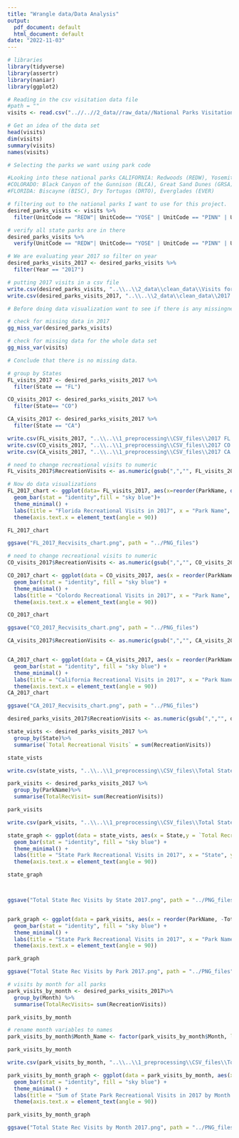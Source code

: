 ---
title: "Wrangle data/Data Analysis"
output:
  pdf_document: default
  html_document: default
date: "2022-11-03"
---
```{r}
# libraries
library(tidyverse)
library(assertr)
library(naniar)
library(ggplot2)
```


```{r}
# Reading in the csv visitation data file
#path = ""
visits <- read.csv("..//..//2_data//raw_data//National Parks Visitation Data.csv")

# Get an idea of the data set
head(visits)
dim(visits)
summary(visits)
names(visits)
```

```{r}
# Selecting the parks we want using park code

#Looking into these national parks CALIFORNIA: Redwoods (REDW), Yosemite (YOSE), Pinnacles (PINN), Lassen Volcanic (LAVO), Channel Island (CHIS), Sequoia and Kings Canyon (SEKI), Death Valley (DEVA), Joshua Tree (JOTR)
#COLORADO: Black Canyon of the Gunnison (BLCA), Great Sand Dunes (GRSA), Mesa Verde (MEVE), Rocky Mountain (ROMO)
#FLORIDA: Biscayne (BISC), Dry Tortugas (DRTO), Everglades (EVER)

# filtering out to the national parks I want to use for this project. 
desired_parks_visits <- visits %>%
  filter(UnitCode == "REDW"| UnitCode== "YOSE" | UnitCode == "PINN" | UnitCode == "LAVO" | UnitCode =="CHIS"| UnitCode=="SEKI"| UnitCode=="DEVA"| UnitCode== "JOTR"| UnitCode=="BLCA"| UnitCode=="GRSA"| UnitCode== "MEVE"| UnitCode== "ROMO"| UnitCode == "BISC"| UnitCode== "DRTO"| UnitCode== "EVER")

# verify all state parks are in there
desired_parks_visits %>%
  verify(UnitCode == "REDW"| UnitCode== "YOSE" | UnitCode == "PINN" | UnitCode == "LAVO" | UnitCode =="CHIS"| UnitCode=="SEKI"| UnitCode=="DEVA"| UnitCode== "JOTR"| UnitCode=="BLCA"| UnitCode=="GRSA"| UnitCode== "MEVE"| UnitCode== "ROMO"| UnitCode == "BISC"| UnitCode== "DRTO"| UnitCode== "EVER")

# We are evaluating year 2017 so filter on year
desired_parks_visits_2017 <- desired_parks_visits %>%
  filter(Year == "2017")

# putting 2017 visits in a csv file
write.csv(desired_parks_visits, "..\\..\\2_data\\clean_data\\Visits for Desired Parks.csv", row.names = FALSE)
write.csv(desired_parks_visits_2017, "..\\..\\2_data\\clean_data\\2017 Visits for Desired Parks.csv", row.names = FALSE)
```


```{r}
# Before doing data visualization want to see if there is any missingness of data that needs to be dealt with.

# check for missing data in 2017
gg_miss_var(desired_parks_visits)

# check for missing data for the whole data set
gg_miss_var(visits)

# Conclude that there is no missing data.
```

```{r}
# group by States
FL_visits_2017 <- desired_parks_visits_2017 %>%
  filter(State == "FL")

CO_visits_2017 <- desired_parks_visits_2017 %>%
  filter(State== "CO")

CA_visits_2017 <- desired_parks_visits_2017 %>%
  filter(State == "CA")

write.csv(FL_visits_2017, "..\\..\\1_preprocessing\\CSV_files\\2017 FL Park Visits.csv", row.names = FALSE)
write.csv(CO_visits_2017, "..\\..\\1_preprocessing\\CSV_files\\2017 CO Park Visits.csv", row.names = FALSE)
write.csv(CA_visits_2017, "..\\..\\1_preprocessing\\CSV_files\\2017 CA Park Visits.csv", row.names = FALSE)

```

```{r}
# need to change recreational visits to numeric
FL_visits_2017$RecreationVisits <- as.numeric(gsub(",","", FL_visits_2017$RecreationVisits))

# Now do data visualizations
FL_2017_chart <- ggplot(data= FL_visits_2017, aes(x=reorder(ParkName, desc(RecreationVisits)), y = RecreationVisits))+
  geom_bar(stat = "identity",fill = "sky blue")+
  theme_minimal() +
  labs(title = "Florida Recreational Visits in 2017", x = "Park Name", y = "Visit Count")+
  theme(axis.text.x = element_text(angle = 90))

FL_2017_chart

ggsave("FL_2017_Recvisits_chart.png", path = "../PNG_files")
```


```{r}
# need to change recreational visits to numeric
CO_visits_2017$RecreationVisits <- as.numeric(gsub(",","", CO_visits_2017$RecreationVisits))

CO_2017_chart <- ggplot(data = CO_visits_2017, aes(x = reorder(ParkName, desc(RecreationVisits)), y =RecreationVisits))+
  geom_bar(stat = "identity", fill = "sky blue") +
  theme_minimal() +
  labs(title = "Colordo Recreational Visits in 2017", x = "Park Name", y = "Visit Count") +
  theme(axis.text.x = element_text(angle = 90))

CO_2017_chart

ggsave("CO_2017_Recvisits_chart.png", path = "../PNG_files")

```


```{r}
CA_visits_2017$RecreationVisits <- as.numeric(gsub(",","", CA_visits_2017$RecreationVisits))


CA_2017_chart <- ggplot(data = CA_visits_2017, aes(x = reorder(ParkName, desc(RecreationVisits)), y =RecreationVisits))+
  geom_bar(stat = "identity", fill = "sky blue") +
  theme_minimal() +
  labs(title = "California Recreational Visits in 2017", x = "Park Name", y = "Visit Count") +
  theme(axis.text.x = element_text(angle = 90))
CA_2017_chart

ggsave("CA_2017_Recvisits_chart.png", path = "../PNG_files")

```

```{r}
desired_parks_visits_2017$RecreationVisits <- as.numeric(gsub(",","", desired_parks_visits_2017$RecreationVisits))

state_vists <- desired_parks_visits_2017 %>%
  group_by(State)%>%
  summarise(`Total Recreational Visits` = sum(RecreationVisits))

state_vists

write.csv(state_vists, "..\\..\\1_preprocessing\\CSV_files\\Total State Rec Visits by State.csv", row.names = FALSE)
```




```{r}
park_visits <- desired_parks_visits_2017 %>%
  group_by(ParkName)%>%
  summarise(TotalRecVisit= sum(RecreationVisits))

park_visits

write.csv(park_visits, "..\\..\\1_preprocessing\\CSV_files\\Total State Rec Visits by Park.csv", row.names = FALSE)

```

```{r}
state_graph <- ggplot(data = state_vists, aes(x = State,y = `Total Recreational Visits`))+
  geom_bar(stat = "identity", fill = "sky blue") +
  theme_minimal() +
  labs(title = "State Park Recreational Visits in 2017", x = "State", y = "Visit Count") +
  theme(axis.text.x = element_text(angle = 90))

state_graph



ggsave("Total State Rec Visits by State 2017.png", path = "../PNG_files")



```

```{r}
park_graph <- ggplot(data = park_visits, aes(x = reorder(ParkName, -TotalRecVisit),y = TotalRecVisit))+
  geom_bar(stat = "identity", fill = "sky blue") +
  theme_minimal() +
  labs(title = "State Park Recreational Visits in 2017", x = "Park Name", y = "Visit Count") +
  theme(axis.text.x = element_text(angle = 90))

park_graph

ggsave("Total State Rec Visits by Park 2017.png", path = "../PNG_files")

```

```{r}
# visits by month for all parks
park_visits_by_month <- desired_parks_visits_2017%>%
  group_by(Month) %>%
  summarise(TotalRecVisits= sum(RecreationVisits))

park_visits_by_month

# rename month variables to names
park_visits_by_month$Month_Name <- factor(park_visits_by_month$Month, levels = c(1,2,3,4,5,6,7,8,9,10,11,12), labels = c("January", "Febuary", "March", "April", "May", "June", "July", "August", "September", "October", "November", "December"))

park_visits_by_month

write.csv(park_visits_by_month, "..\\..\\1_preprocessing\\CSV_files\\Total State Rec Visits by Month 2017.csv", row.names = FALSE)
```


```{r}
park_visits_by_month_graph <- ggplot(data = park_visits_by_month, aes(x = Month_Name,y = TotalRecVisits))+
  geom_bar(stat = "identity", fill = "sky blue") +
  theme_minimal() +
  labs(title = "Sum of State Park Recreational Visits in 2017 by Month ", x = "Month", y = "Visit Count") +
  theme(axis.text.x = element_text(angle = 90))

park_visits_by_month_graph

ggsave("Total State Rec Visits by Month 2017.png", path = "../PNG_files")


```
